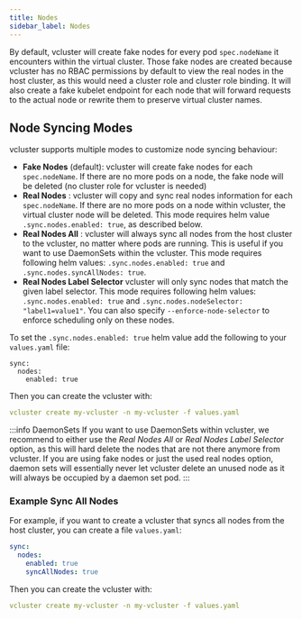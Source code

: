 ```yaml
---
title: Nodes
sidebar_label: Nodes
---
```


By default, vcluster will create fake nodes for every pod `spec.nodeName` it encounters within the virtual cluster. Those fake nodes are created because vcluster has no RBAC permissions by default to view the real nodes in the host cluster, as this would need a cluster role and cluster role binding. It will also create a fake kubelet endpoint for each node that will forward requests to the actual node or rewrite them to preserve virtual cluster names.

## Node Syncing Modes

vcluster supports multiple modes to customize node syncing behaviour:
- **Fake Nodes** (default): vcluster will create fake nodes for each `spec.nodeName`. If there are no more pods on a node, the fake node will be deleted (no cluster role for vcluster is needed)
- **Real Nodes** : vcluster will copy and sync real nodes information for each `spec.nodeName`. If there are no more pods on a node within vcluster, the virtual cluster node will be deleted. This mode requires helm value `.sync.nodes.enabled: true`, as described below.
- **Real Nodes All** : vcluster will always sync all nodes from the host cluster to the vcluster, no matter where pods are running. This is useful if you want to use DaemonSets within the vcluster. This mode requires following helm values: `.sync.nodes.enabled: true` and `.sync.nodes.syncAllNodes: true`.
- **Real Nodes Label Selector** vcluster will only sync nodes that match the given label selector. This mode requires following helm values: `.sync.nodes.enabled: true` and `.sync.nodes.nodeSelector: "label1=value1"`. You can also specify `--enforce-node-selector` to enforce scheduling only on these nodes. 


To set the `.sync.nodes.enabled: true` helm value add the following to your `values.yaml` file:
```
sync:
  nodes:
    enabled: true
```
Then you can create the vcluster with:

```yaml
vcluster create my-vcluster -n my-vcluster -f values.yaml
```

:::info DaemonSets
If you want to use DaemonSets within vcluster, we recommend to either use the *Real Nodes All* or *Real Nodes Label Selector* option, as this will hard delete the nodes that are not there anymore from vcluster. If you are using fake nodes or just the used real nodes option, daemon sets will essentially never let vcluster delete an unused node as it will always be occupied by a daemon set pod. 
:::

### Example Sync All Nodes

For example, if you want to create a vcluster that syncs all nodes from the host cluster, you can create a file `values.yaml`:

```yaml
sync:
  nodes:
    enabled: true
    syncAllNodes: true
```

Then you can create the vcluster with:

```yaml
vcluster create my-vcluster -n my-vcluster -f values.yaml
```

